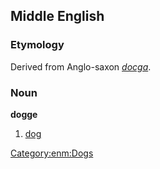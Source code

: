 ==Middle English==
===Etymology===
Derived from Anglo-saxon ''[[docga]]''.

===Noun===
'''dogge'''

#[[dog]] 

[[Category:enm:Dogs]]